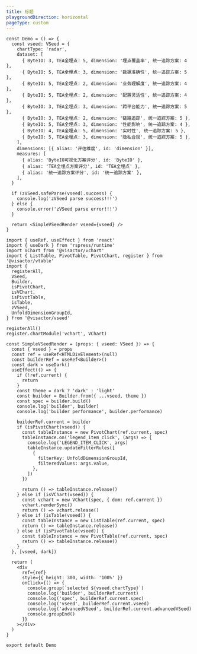 ```yaml
---
title: 标题
playgroundDirection: horizontal
pageType: custom
---
```


```tsx
const Demo = () => {
  const vseed: VSeed = {
    chartType: 'radar',
    dataset: [
      { ByteIO: 3, TEA全埋点: 5, dimension: '埋点覆盖率', 统一追踪方案: 4 },
      { ByteIO: 5, TEA全埋点: 3, dimension: '数据准确性', 统一追踪方案: 5 },
      { ByteIO: 5, TEA全埋点: 2, dimension: '业务理解度', 统一追踪方案: 4 },
      { ByteIO: 5, TEA全埋点: 2, dimension: '配置灵活性', 统一追踪方案: 4 },
      { ByteIO: 3, TEA全埋点: 3, dimension: '跨平台能力', 统一追踪方案: 5 },
      { ByteIO: 3, TEA全埋点: 2, dimension: '链路追踪', 统一追踪方案: 5 },
      { ByteIO: 5, TEA全埋点: 3, dimension: '性能影响', 统一追踪方案: 4 },
      { ByteIO: 4, TEA全埋点: 5, dimension: '实时性', 统一追踪方案: 5 },
      { ByteIO: 5, TEA全埋点: 3, dimension: '隐私合规', 统一追踪方案: 5 },
    ],
    dimensions: [{ alias: '评估维度', id: 'dimension' }],
    measures: [
      { alias: 'ByteIO可视化方案评分', id: 'ByteIO' },
      { alias: 'TEA全埋点方案评分', id: 'TEA全埋点' },
      { alias: '统一追踪方案评分', id: '统一追踪方案' },
    ],
  }

  if (zVSeed.safeParse(vseed).success) {
    console.log('zVSeed parse success!!!')
  } else {
    console.error('zVSeed parse error!!!')
  }

  return <SimpleVSeedRender vseed={vseed} />
}

import { useRef, useEffect } from 'react'
import { useDark } from 'rspress/runtime'
import VChart from '@visactor/vchart'
import { ListTable, PivotTable, PivotChart, register } from '@visactor/vtable'
import {
  registerAll,
  VSeed,
  Builder,
  isPivotChart,
  isVChart,
  isPivotTable,
  isTable,
  zVSeed,
  UnfoldDimensionGroupId,
} from '@visactor/vseed'

registerAll()
register.chartModule('vchart', VChart)

const SimpleVSeedRender = (props: { vseed: VSeed }) => {
  const { vseed } = props
  const ref = useRef<HTMLDivElement>(null)
  const builderRef = useRef<Builder>()
  const dark = useDark()
  useEffect(() => {
    if (!ref.current) {
      return
    }
    const theme = dark ? 'dark' : 'light'
    const builder = Builder.from({ ...vseed, theme })
    const spec = builder.build()
    console.log('builder', builder)
    console.log('builder performance', builder.performance)

    builderRef.current = builder
    if (isPivotChart(vseed)) {
      const tableInstance = new PivotChart(ref.current, spec)
      tableInstance.on('legend_item_click', (args) => {
        console.log('LEGEND_ITEM_CLICK', args)
        tableInstance.updateFilterRules([
          {
            filterKey: UnfoldDimensionGroupId,
            filteredValues: args.value,
          },
        ])
      })

      return () => tableInstance.release()
    } else if (isVChart(vseed)) {
      const vchart = new VChart(spec, { dom: ref.current })
      vchart.renderSync()
      return () => vchart.release()
    } else if (isTable(vseed)) {
      const tableInstance = new ListTable(ref.current, spec)
      return () => tableInstance.release()
    } else if (isPivotTable(vseed)) {
      const tableInstance = new PivotTable(ref.current, spec)
      return () => tableInstance.release()
    }
  }, [vseed, dark])

  return (
    <div
      ref={ref}
      style={{ height: 300, width: '100%' }}
      onClick={() => {
        console.group(`selected ${vseed.chartType}`)
        console.log('builder', builderRef.current)
        console.log('spec', builderRef.current.spec)
        console.log('vseed', builderRef.current.vseed)
        console.log('advancedVSeed', builderRef.current.advancedVSeed)
        console.groupEnd()
      }}
    ></div>
  )
}

export default Demo
```
